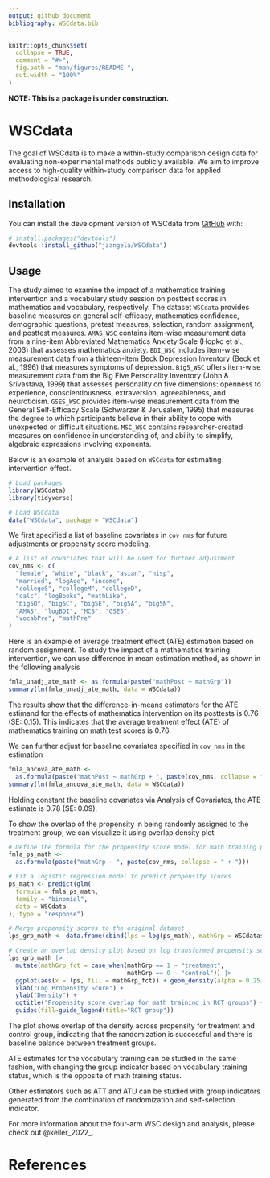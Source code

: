 ```yaml
---
output: github_document
bibliography: WSCdata.bib  
---
```


<!-- README.md is generated from README.Rmd. Please edit that file -->

```r
knitr::opts_chunk$set(
  collapse = TRUE,
  comment = "#>",
  fig.path = "man/figures/README-",
  out.width = "100%"
)
```

**NOTE: This is a package is under construction.**

# WSCdata

<!-- badges: start -->
<!-- badges: end -->

The goal of WSCdata is to make a within-study comparison design data for evaluating non-experimental methods publicly available. We aim to improve access to high-quality within-study comparison data for applied methodological research.

## Installation

You can install the development version of WSCdata from [GitHub](https://github.com/) with:
      
``` r
# install.packages("devtools")
devtools::install_github("jzangela/WSCdata")
```

## Usage

The study aimed to examine the impact of a mathematics training intervention and a vocabulary study session on posttest scores in mathematics and vocabulary, respectively. The dataset `WSCdata` provides baseline measures on general self-efficacy, mathematics confidence, demographic questions, pretest measures, selection, random assignment, and posttest measures. `AMAS_WSC` contains item-wise measurement data from a nine-item Abbreviated Mathematics Anxiety Scale (Hopko et al., 2003) that assesses mathematics anxiety. `BDI_WSC` includes item-wise measurement data from a thirteen-item Beck Depression Inventory (Beck et al., 1996) that measures symptoms of depression. `Big5_WSC` offers item-wise measurement data from the Big Five Personality Inventory (John & Srivastava, 1999) that assesses personality on five dimensions: openness to experience, conscientiousness, extraversion, agreeableness, and neuroticism. `GSES_WSC` provides item-wise measurement data from the General Self-Efficacy Scale (Schwarzer & Jerusalem, 1995) that measures the degree to which participants believe in their ability to cope with unexpected or difficult situations. `MSC_WSC` contains researcher-created measures on confidence in understanding of, and ability to simplify, algebraic expressions involving exponents.

Below is an example of analysis based on `WSCdata` for estimating intervention effect.

```r
# Load packages
library(WSCdata)
library(tidyverse)

# Load WSCdata
data("WSCdata", package = "WSCdata")
```

We first specified a list of baseline covariates in `cov_nms` for future adjustments or propensity score modeling.
```r
# A list of covariates that will be used for further adjustment
cov_nms <- c(
  "female", "white", "black", "asian", "hisp",
  "married", "logAge", "income",
  "collegeS", "collegeM", "collegeD",
  "calc", "logBooks", "mathLike",
  "big5O", "big5C", "big5E", "big5A", "big5N",
  "AMAS", "logBDI", "MCS", "GSES",
  "vocabPre", "mathPre"
)
```

Here is an example of average treatment effect (ATE) estimation based on random assignment. To study the impact of a mathematics training intervention, we can use difference in mean estimation method, as shown in the following analysis
```r
fmla_unadj_ate_math <- as.formula(paste("mathPost ~ mathGrp"))
summary(lm(fmla_unadj_ate_math, data = WSCdata))
```
The results show that the difference-in-means estimators for the ATE estimand for the effects of mathematics intervention on its posttests is 0.76 (SE: 0.15). This indicates that the average treatment effect (ATE) of mathematics training on math test scores is 0.76.


We can further adjust for baseline covariates specified in `cov_nms` in the estimation
```r
fmla_ancova_ate_math <-
  as.formula(paste("mathPost ~ mathGrp + ", paste(cov_nms, collapse = " + ")))
summary(lm(fmla_ancova_ate_math, data = WSCdata))
```
Holding constant the baseline covariates via Analysis of Covariates, the ATE estimate is 0.78 (SE: 0.09).

To show the overlap of the propensity in being randomly assigned to the treatment group, we can visualize it using overlap density plot
```r
# Define the formula for the propensity score model for math training propensity
fmla_ps_math <-
  as.formula(paste("mathGrp ~ ", paste(cov_nms, collapse = " + ")))

# Fit a logistic regression model to predict propensity scores
ps_math <- predict(glm(
  formula = fmla_ps_math,
  family = "binomial",
  data = WSCdata
), type = "response")

# Merge propensity scores to the original dataset
lps_grp_math <- data.frame(cbind(lps = log(ps_math), mathGrp = WSCdata$mathGrp))

# Create an overlap density plot based on log transformed propensity scores for treatment and control group
lps_grp_math |>
  mutate(mathGrp_fct = case_when(mathGrp == 1 ~ "treatment",
                                 mathGrp == 0 ~ "control")) |>
  ggplot(aes(x = lps, fill = mathGrp_fct)) + geom_density(alpha = 0.25) +
  xlab("Log Propensity Score") +
  ylab("Density") +
  ggtitle("Propensity score overlap for math training in RCT groups") +
  guides(fill=guide_legend(title="RCT group"))
```
The plot shows overlap of the density across propensity for treatment and control group, indicating that the randomization is successful and there is baseline balance between treatment groups.

ATE estimates for the vocabulary training can be studied in the same fashion, with changing the group indicator based on vocabulary training status, which is the opposite of math training status.

Other estimators such as ATT and ATU can be studied with group indicators generated from the combination of randomization and self-selection indicator.

For more information about the four-arm WSC design and analysis, please check out @keller_2022_.

# References

<div id="refs"></div>
